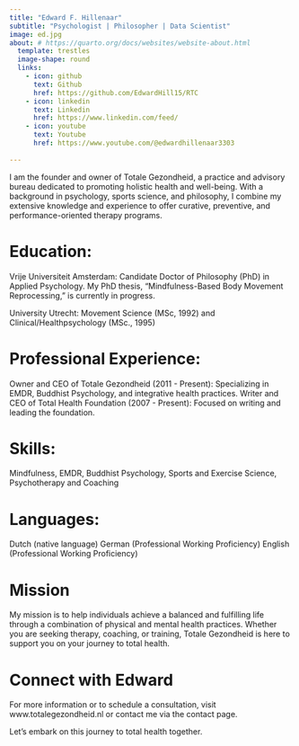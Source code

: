 ```yaml
---
title: "Edward F. Hillenaar"
subtitle: "Psychologist | Philosopher | Data Scientist"
image: ed.jpg
about: # https://quarto.org/docs/websites/website-about.html
  template: trestles
  image-shape: round
  links:
    - icon: github
      text: Github
      href: https://github.com/EdwardHill15/RTC
    - icon: linkedin
      text: Linkedin
      href: https://www.linkedin.com/feed/
    - icon: youtube
      text: Youtube
      href: https://www.youtube.com/@edwardhillenaar3303
      
---
```


I am the founder and owner of Totale Gezondheid, a practice and advisory bureau dedicated to promoting holistic health and well-being. With a background in psychology, sports science, and philosophy, I combine my extensive knowledge and experience to offer curative, preventive, and performance-oriented therapy programs.

# Education:
Vrije Universiteit Amsterdam: Candidate Doctor of Philosophy (PhD) in Applied Psychology. My PhD thesis, “Mindfulness-Based Body Movement Reprocessing,” is currently in progress.

University Utrecht: Movement Science (MSc, 1992) and Clinical/Healthpsychology (MSc., 1995)

# Professional Experience:
Owner and CEO of Totale Gezondheid (2011 - Present): Specializing in EMDR, Buddhist Psychology, and integrative health practices. Writer and CEO of Total Health Foundation (2007 - Present): Focused on writing and leading the foundation.

# Skills:
Mindfulness, EMDR, Buddhist Psychology, Sports and Exercise Science, Psychotherapy and Coaching

# Languages:
Dutch (native language)
German (Professional Working Proficiency)
English (Professional Working Proficiency)

# Mission
My mission is to help individuals achieve a balanced and fulfilling life through a combination of physical and mental health practices. Whether you are seeking therapy, coaching, or training, Totale Gezondheid is here to support you on your journey to total health.

# Connect with Edward
For more information or to schedule a consultation, visit www.totalegezondheid.nl or contact me via the contact page.

Let’s embark on this journey to total health together.